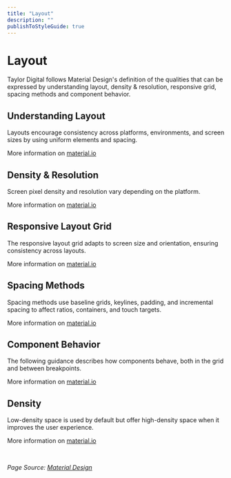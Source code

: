 ```yaml
---
title: "Layout"
description: ""
publishToStyleGuide: true
---
```


# Layout

Taylor Digital follows Material Design's definition of the qualities that can be expressed by understanding layout, density & resolution, responsive grid, spacing methods and component behavior.

## Understanding Layout

Layouts encourage consistency across platforms, environments, and screen sizes by using uniform elements and spacing.

More information on [material.io](https://material.io/design/layout/understanding-layout.html)

## Density & Resolution

Screen pixel density and resolution vary depending on the platform.

More information on [material.io](https://material.io/design/layout/density-resolution.html)

## Responsive Layout Grid

The responsive layout grid adapts to screen size and orientation, ensuring consistency across layouts.

More information on [material.io](https://material.io/design/layout/responsive-layout-grid.html)
‌
## Spacing Methods

Spacing methods use baseline grids, keylines, padding, and incremental spacing to affect ratios, containers, and touch targets.

More information on [material.io](https://material.io/design/layout/spacing-methods.html)
‌
## Component Behavior

The following guidance describes how components behave, both in the grid and between breakpoints.

More information on [material.io](https://material.io/design/layout/component-behavior.html)
‌

## Density

Low-density space is used by default but offer high-density space when it improves the user experience.

More information on [material.io](https://material.io/design/layout/applying-density.html)

‌

_Page Source:_ [_Material Design_](https://material.io/design/)_​_